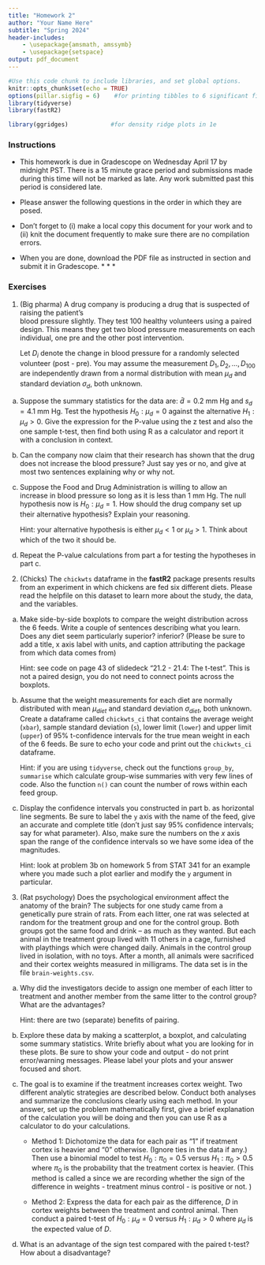```yaml
---
title: "Homework 2"
author: "Your Name Here"
subtitle: "Spring 2024"
header-includes:
    - \usepackage{amsmath, amssymb}
    - \usepackage{setspace} 
output: pdf_document
---
```


\onehalfspacing

```r
#Use this code chunk to include libraries, and set global options.
knitr::opts_chunk$set(echo = TRUE)
options(pillar.sigfig = 6)    #for printing tibbles to 6 significant figs
library(tidyverse)
library(fastR2)

library(ggridges)            #for density ridge plots in 1e
```

### Instructions

- This homework is due in Gradescope on Wednesday April 17 by midnight PST. There is a 15 minute grace period and submissions made during this time will not be marked as late. Any work submitted past this period is considered late.  

- Please answer the following questions in the order in which they are posed. 

- Don't forget to (i) make a local copy this document for your work and to (ii) knit the document frequently to make sure there are no compilation errors. 

- When you are done, download the PDF file as instructed in section and submit it in Gradescope. 
* * *

### Exercises

1. (Big pharma) A	drug	company	is producing	a	drug that is	suspected	of	raising	the	patient’s	
blood	pressure	slightly.	They test	100	healthy	volunteers using a paired design. This means they get two blood pressure measurements on each individual, one pre and the other post intervention.

    Let $D_i$ denote the change in blood pressure for a randomly selected volunteer (post - pre). You may assume	the	measurement	$D_1, D_2, \dots, D_{100}$ are	independently drawn from a normal distribution with mean $\mu_d$ and standard deviation $\sigma_d$, both unknown. 

a. Suppose the summary statistics for the data are: $\bar{d} = 0.2$ mm Hg and $s_{d} = 4.1$ mm Hg. Test the hypothesis $H_0: \mu_d = 0$ against	the	alternative	$H_1: \mu_d > 0$. Give the expression for the P-value using the z test and also the one sample t-test, then find both using R as a calculator and report it with a conclusion in context.


b. Can	the	company	now	claim	that their	research	has	shown	that	the	drug	does	not	increase	the	blood	pressure? Just say yes or no, and give at most two sentences explaining why or why not. 


c. Suppose the Food and Drug Administration is	willing	to	allow	an increase in blood pressure so long as it is less than 1 mm Hg.	The null hypothesis now is $H_0: \mu_d = 1$. How should the drug company set up their alternative hypothesis? Explain your reasoning.	
 
    Hint: your alternative hypothesis is either $\mu_d < 1$ or $\mu_d > 1$. Think about which of the two it should be. 
    
d. Repeat the P-value calculations from part a for testing the hypotheses in part c. 


2. (Chicks) The `chickwts` dataframe in the **fastR2** package presents results from an experiment in which chickens are fed six different diets. Please read the helpfile on this dataset to learn more about the study, the data, and the variables. 


a. Make side-by-side boxplots to compare the weight distribution across the 6 feeds. Write a couple of sentences describing what you learn. Does any diet seem particularly superior? inferior?
(Please be sure to add a title, x axis label with units, and caption attributing the package from which data comes from)

    Hint: see code on page 43 of slidedeck "21.2 - 21.4: The t-test". This is not a paired design, you do not need to connect points across the boxplots.

b. Assume that the weight measurements for each diet are normally distributed with mean $\mu_{diet}$ and standard deviation $\sigma_{diet}$, both unknown. Create a dataframe called `chickwts_ci` that contains the average weight (`xbar`), sample standard deviation (`s`), lower limit (`lower`) and upper limit (`upper`) of 95\% t-confidence intervals for the true mean weight in each of the 6 feeds. Be sure to echo your code and print out the `chickwts_ci` dataframe.

    Hint: if you are using `tidyverse`, check out the functions `group_by`, `summarise` which calculate group-wise summaries with very few lines of code. Also the function `n()` can count the number of rows within each feed group.

c. Display the confidence intervals you constructed in part b. as horizontal line segments. Be sure to label the `y` axis with the name of the feed, give an accurate and complete title (don't just say 95% confidence intervals; say for what parameter). Also, make sure the numbers on the $x$ axis span the range of the confidence intervals so we have some idea of the magnitudes. 

     Hint: look at problem 3b on homework 5 from STAT 341 for an example where you made such a plot earlier and modify the `y` argument in particular. 
     

3. (Rat psychology) Does the psychological environment affect the anatomy of the brain? The subjects for one study came from a genetically pure strain of rats. From each litter, one rat was selected at random for the treatment group and one for the control group. Both groups got the same food and drink -- as much as they wanted. But each animal in the treatment group lived with 11 others in a cage, furnished with playthings which were changed daily. Animals in the control group lived in isolation, with no toys. After a month, all animals were sacrificed and their cortex weights  measured in milligrams. The data set is in the file `brain-weights.csv`.

a. Why did the investigators decide to assign one member of each litter to treatment and another member from the same litter to the control group?  What are the advantages?  

    Hint: there are two (separate) benefits of pairing. 

b. Explore these data by making a scatterplot, a boxplot, and calculating some summary statistics. Write briefly about what you are looking for in these plots. Be sure to show your code and output - do not print error/warning messages. Please label your plots and your answer focused and short.

c. The goal is to examine if the treatment increases cortex weight. Two different analytic strategies are described below. Conduct both analyses and summarize the conclusions clearly using each method. In your answer, set up the problem mathematically first, give a brief explanation of the calculation you will be doing and then you can use R as a calculator to do your calculations.
 
      - Method 1: Dichotomize the data for each pair as "1" if treatment cortex is heavier and "0" otherwise. (Ignore ties in the data if any.) Then use a binomial model to test $H_0: \pi_0 = 0.5$ versus $H_1: \pi_0 > 0.5$ where $\pi_0$ is the probability that the treatment cortex is heavier. (This method is called a \textbf{sign test} since we are recording whether the sign of the difference in weights - treatment  minus control - is positive or not. )
  
      - Method 2: Express the data for each pair as the difference, $D$ in cortex weights between the treatment and control animal. Then conduct a paired t-test of $H_0: \mu_d = 0$ versus $H_1: \mu_d > 0$ where $\mu_d$ is the expected value of $D$. 
      
d. What is an  advantage of the sign test compared with the paired t-test? How about a disadvantage?

